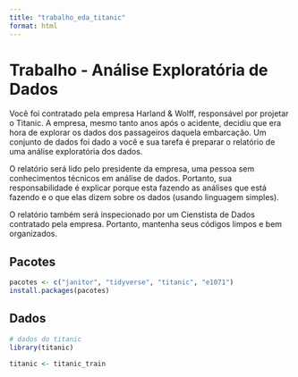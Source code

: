 ```yaml
---
title: "trabalho_eda_titanic"
format: html
---
```


# Trabalho - Análise Exploratória de Dados

Você foi contratado pela empresa Harland & Wolff, responsável por projetar o Titanic. A empresa, mesmo tanto anos após o acidente, decidiu que era hora de explorar os dados dos passageiros daquela embarcação. Um conjunto de dados foi dado a você e sua tarefa é preparar o relatório de uma análise exploratória dos dados.

O relatório será lido pelo presidente da empresa, uma pessoa sem conhecimentos técnicos em análise de dados. Portanto, sua responsabilidade é explicar porque esta fazendo as análises que está fazendo e o que elas dizem sobre os dados (usando linguagem simples).

O relatório também será inspecionado por um Cienstista de Dados contratado pela empresa. Portanto, mantenha seus códigos limpos e bem organizados.

## Pacotes

```r
pacotes <- c("janitor", "tidyverse", "titanic", "e1071")  
install.packages(pacotes)
```

## Dados

```r
# dados do titanic 
library(titanic)  

titanic <- titanic_train 
```

